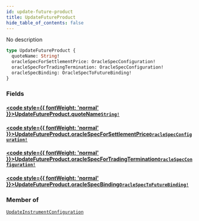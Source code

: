 ```yaml
---
id: update-future-product
title: UpdateFutureProduct
hide_table_of_contents: false
---
```








No description

```graphql
type UpdateFutureProduct {
  quoteName: String!
  oracleSpecForSettlementPrice: OracleSpecConfiguration!
  oracleSpecForTradingTermination: OracleSpecConfiguration!
  oracleSpecBinding: OracleSpecToFutureBinding!
}
```


### Fields

#### [<code style={{ fontWeight: 'normal' }}>UpdateFutureProduct.<b>quoteName</b></code>](#)<Bullet />[`String!`](/testnet/api/graphql/scalars/string) <Badge class="secondary" text="non-null"/> <Badge class="secondary" text="scalar"/>
> 
> 

#### [<code style={{ fontWeight: 'normal' }}>UpdateFutureProduct.<b>oracleSpecForSettlementPrice</b></code>](#)<Bullet />[`OracleSpecConfiguration!`](/testnet/api/graphql/objects/oracle-spec-configuration) <Badge class="secondary" text="non-null"/> <Badge class="secondary" text="object"/>
> 
> 

#### [<code style={{ fontWeight: 'normal' }}>UpdateFutureProduct.<b>oracleSpecForTradingTermination</b></code>](#)<Bullet />[`OracleSpecConfiguration!`](/testnet/api/graphql/objects/oracle-spec-configuration) <Badge class="secondary" text="non-null"/> <Badge class="secondary" text="object"/>
> 
> 

#### [<code style={{ fontWeight: 'normal' }}>UpdateFutureProduct.<b>oracleSpecBinding</b></code>](#)<Bullet />[`OracleSpecToFutureBinding!`](/testnet/api/graphql/objects/oracle-spec-to-future-binding) <Badge class="secondary" text="non-null"/> <Badge class="secondary" text="object"/>
> 
> 



### Member of

[`UpdateInstrumentConfiguration`](/testnet/api/graphql/objects/update-instrument-configuration)  <Badge class="secondary" text="object"/>



